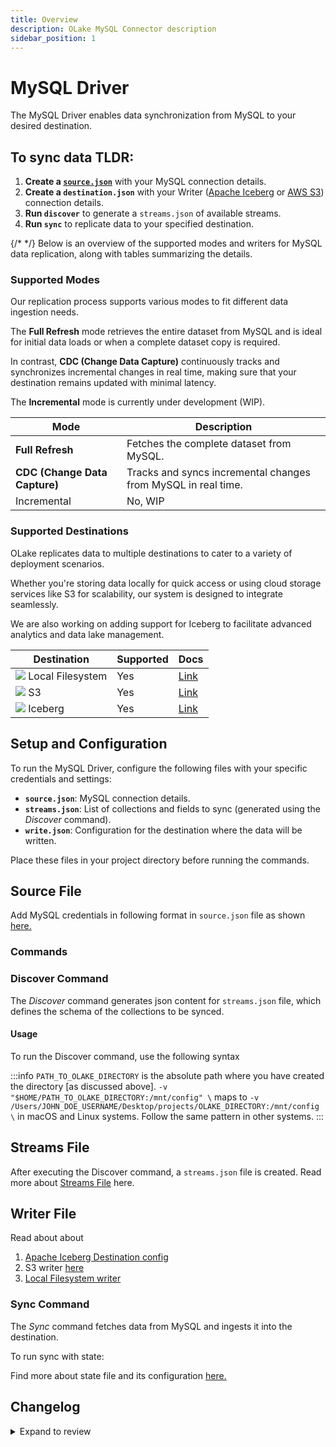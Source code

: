 ```yaml
---
title: Overview
description: OLake MySQL Connector description
sidebar_position: 1
---
```


# MySQL Driver

The MySQL Driver enables data synchronization from MySQL to your desired destination. 

## To sync data TLDR:
1. **Create a [`source.json`](./config)** with your MySQL connection details.
2. **Create a `destination.json`** with your Writer ([Apache Iceberg](../../writers/iceberg/catalog/overview) or [AWS S3](../../writers/s3/config)) connection details.
3. **Run `discover`** to generate a `streams.json` of available streams.
4. **Run `sync`** to replicate data to your specified destination.


{/* <DocCardList/> */}
Below is an overview of the supported modes and writers for MySQL data replication, along with tables summarizing the details.

### Supported Modes

Our replication process supports various modes to fit different data ingestion needs. 

The **Full Refresh** mode retrieves the entire dataset from MySQL and is ideal for initial data loads or when a complete dataset copy is required. 

In contrast, **CDC (Change Data Capture)** continuously tracks and synchronizes incremental changes in real time, making sure that your destination remains updated with minimal latency. 

The **Incremental** mode is currently under development (WIP).

| Mode                          | Description                                                             |
|-------------------------------|-------------------------------------------------------------------------|
| **Full Refresh**              | Fetches the complete dataset from MySQL.                            |
| **CDC (Change Data Capture)** | Tracks and syncs incremental changes from MySQL in real time.         |
| Incremental                   | No, WIP                                                                 |

### Supported Destinations

OLake replicates data to multiple destinations to cater to a variety of deployment scenarios. 

Whether you're storing data locally for quick access or using cloud storage services like S3 for scalability, our system is designed to integrate seamlessly. 

We are also working on adding support for Iceberg to facilitate advanced analytics and data lake management.

| Destination       | Supported | Docs | 
|-------------------|-----------| ---- | 
| <img src="/img/logo/local.png"  className="mt-3"  height={20} /> Local Filesystem  | Yes       | [Link](../../writers/local) |
| <img src="/img/logo/s3.png"  className="mt-3"  height={20} /> S3                | Yes       | [Link](../../writers/s3/overview) |
| <img src="/img/logo/iceberg.png"  className="mt-3"  height={20} /> Iceberg           | Yes       | [Link](../../writers/iceberg/overview) |


## Setup and Configuration

To run the MySQL Driver, configure the following files with your specific credentials and settings:

- **`source.json`**: MySQL connection details.  
- **`streams.json`**: List of collections and fields to sync (generated using the *Discover* command).  
- **`write.json`**: Configuration for the destination where the data will be written.

Place these files in your project directory before running the commands.

## Source File 
Add MySQL credentials in following format in `source.json` file as shown [here.](./config#sourcejson-configuration)

### Commands

### Discover Command

The *Discover* command generates json content for `streams.json` file, which defines the schema of the collections to be synced.

#### Usage
To run the Discover command, use the following syntax


<Tabs>

<TabItem value="docker-mongo" label="OLake Docker" default>
<DockerDiscoverMySQL/>
</TabItem>

<TabItem value="docker-local" label="Locally run OLake" default>
<LocalDiscoverMySQL/>
</TabItem>

</Tabs>

:::info
`PATH_TO_OLAKE_DIRECTORY` is the absolute path where you have created the directory [as discussed above].
`-v "$HOME/PATH_TO_OLAKE_DIRECTORY:/mnt/config" \` maps to `-v /Users/JOHN_DOE_USERNAME/Desktop/projects/OLAKE_DIRECTORY:/mnt/config \` in macOS and Linux systems. Follow the same pattern in other systems.
:::

## Streams File 
After executing the Discover command, a `streams.json` file is created. Read more about [Streams File](./config#streamsjson-configuration) here.


## Writer File 

Read about about 
1. [Apache Iceberg Destination config](../../writers/iceberg/catalog/overview)
2. S3 writer [here](../../writers/s3/overview)
3. [Local Filesystem writer](../../writers/local) 

### Sync Command

The *Sync* command fetches data from MySQL and ingests it into the destination.


<Tabs>

<TabItem value="docker-mongo" label="OLake Docker" default>
<DockerSyncMySQL/>
</TabItem>

<TabItem value="docker-local" label="Locally run OLake" default>
<LocalSyncMySQL/>
</TabItem>

</Tabs>

To run sync with state:

<Tabs>

<TabItem value="docker-mongo" label="OLake Docker" default>
<DockerSyncWithStateMySQL/>
</TabItem>

<TabItem value="docker-local" label="Locally run OLake" default>
<LocalSyncWithStateMySQL/>
</TabItem>

</Tabs>

Find more about state file and its configuration [here.](./config#statejson-configuration)

## Changelog

<details>
  <summary>Expand to review</summary>

| Version     | Date       | Pull Request                                               | Subject                                                                                                                                         |
|:------------|:-----------|:-----------------------------------------------------------|:--------------------------------------------------------|
| v0.0.2            | 14.04.2025             |  https://github.com/datazip-inc/olake/pull/203      |
| v0.0.3            | 31.04.2025             |  https://github.com/datazip-inc/olake/pull/250      |

</details>